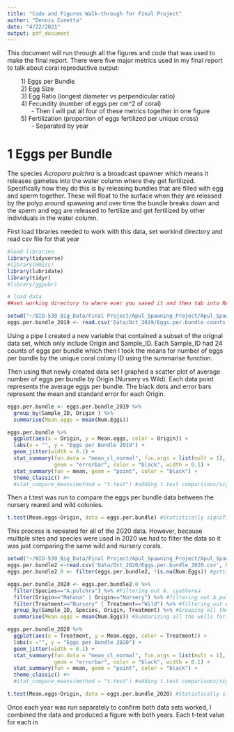 ```yaml
---
title: "Code and Figures Walk-through for Final Project"
author: "Dennis Conetta"
date: "4/22/2021"
output: pdf_document
---
```


This document will run through all the figures and code that was used to make the final report. 
There were five major metrics used in my final report to talk about coral reproductive output:

|         1) Eggs per Bundle
|         2) Egg Size
|         3) Egg Ratio (longest diameter vs perpendicular ratio)
|         4) Fecundity (number of eggs per cm^2 of coral)
|               - Then I will put all four of these metrics together in one figure
|         5) Fertilization (proportion of eggs fertilized per unique cross)
|               - Separated by year


# 1 Eggs per Bundle

The species *Acropora pulchra* is a broadcast spawner which means it releases gametes into the water column where they get fertilized. Specifically how they do this is by releasing bundles that are filled with egg and sperm together. These will float to the surface when they are released by the polyp around spawning and over time the bundle breaks down and the sperm and egg are released to fertilize and get fertilized by other individuals in the water column. 

First load libraries needed to work with this data, set workind directory and read csv file for that year

```r
#load libraries
library(tidyverse)
#library(Hmisc)
library(lubridate)
library(tidyr)
#library(ggpubr)

# load data 
##set working directory to where ever you saved it and then tab into RAnalysis within Apul_Spawning_Nurs.vs.Wild

setwd("~/BIO-539_Big_Data/Final Project/Apul_Spawning_Project/Apul_Spawning_Nurs.vs.Wild/RAnalysis") 
eggs.per.bundle_2019 <- read.csv('Data/Oct_2019/Eggs.per.bundle.counts.csv', header=T, sep=",")


```


Using a pipe I created a new variable that contained a subset of the orignal data set, which  only include Origin and Sample_ID. Each Sample_ID had 24 counts of eggs per bundle which then I took the means for number of eggs per bundle by the unique coral colony ID using the summarise function. 

Then using that newly created data set I graphed a scatter plot of average number of eggs per bundle by Origin (Nursery vs Wild). Each data point represents the average eggs per bundle. The black dots and error bars represent the mean and standard error for each Origin. 


```r

eggs.per.bundle <- eggs.per.bundle_2019 %>%
  group_by(Sample_ID, Origin ) %>%
  summarise(Mean.eggs = mean(Num.Eggs))

eggs.per.bundle %>%
  ggplot(aes(x = Origin, y = Mean.eggs, color = Origin)) +
  labs(x = "", y = "Eggs per Bundle 2019") +
  geom_jitter(width = 0.1) +                                            # Plot all points
  stat_summary(fun.data = "mean_cl_normal", fun.args = list(mult = 1),    # Plot standard error
               geom = "errorbar", color = "black", width = 0.1) +
  stat_summary(fun = mean, geom = "point", color = "black") +          # Plot mean
  theme_classic() #+
  #stat_compare_means(method = "t.test") #adding t.test comparisons/significance to ggplots


```
Then a t.test was run to compare the eggs per bundle data between the nursery reared and wild colonies.

```r
t.test(Mean.eggs~Origin, data = eggs.per.bundle) #Statistically significant if p-value <0.05
```

This process is repeated for all of the 2020 data. However, because multiple sites and species were used in 2020 we had to filter the data so it was just comparing the same wild and nursery corals.

```r
setwd("~/BIO-539_Big_Data/Final Project/Apul_Spawning_Project/Apul_Spawning_Nurs.vs.Wild/RAnalysis")
eggs.per.bundle2 <-read.csv('Data/Oct_2020/Eggs.per.bundle_2020.csv', header=T, sep=",")
eggs.per.bundle2.0 <- filter(eggs.per.bundle2, !is.na(Num.Eggs)) #getting rid of all NA values for num eggs column

eggs.per.bundle_2020 <- eggs.per.bundle2.0 %>%
  filter(Species=="A.pulchra") %>% #Filtering out A. cyatherea
  filter(Origin=="Mahana" | Origin=="Nursery") %>% #filtering out A.pulchra from Manava, Linareva 
  filter(Treatment=="Nursery" | Treatment=="Wild") %>% #filtering out A.pulchra that was outplanted
  group_by(Sample_ID, Species, Origin, Treatment) %>% #Grouping all the wanted variables
  summarise(Mean.eggs = mean(Num.Eggs)) #Summarizing all the wells for each sample-ID and providing new Mean.eggs per sample

eggs.per.bundle_2020 %>%
  ggplot(aes(x = Treatment, y = Mean.eggs, color = Treatment)) +
  labs(x ="", y = "Eggs per Bundle 2020") +
  geom_jitter(width = 0.1) +                                            # Plot all points
  stat_summary(fun.data = "mean_cl_normal", fun.args = list(mult = 1),    # Plot standard error
               geom = "errorbar", color = "black", width = 0.1) +
  stat_summary(fun = mean, geom = "point", color = "black") +          # Plot mean
  theme_classic() #+ 
  #stat_compare_means(method = "t.test") #adding t.test comparisons/significance to ggplots

```

```r
t.test(Mean.eggs~Origin, data = eggs.per.bundle_2020) #Statistically significant if p-value <0.05
```


Once each year was run separately to confirm both data sets worked, I combined the data and produced a figure with both years. Each t-test value for each in
